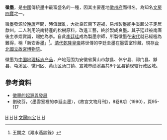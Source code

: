 {{中国非物质文化遗产
|名称 = 徽墨制作技艺
|序号 = 423
|编号项目 =Ⅷ—73
|图片=Huizhouhukaiwenmo.jpg 
|分类 = 传统技艺
|申报地区或单位 = [[安徽省|安徽省]][[绩溪县|绩溪县]]、[[歙县|歙县]]、[[黄山市|黄山市]][[屯溪区|屯溪区]]
|登录时间 = 2006年
|省区市1 = 安徽
}}
'''徽墨'''，是[[中國|中國]]傳統[[墨|墨]]中最富盛名的一種，因其主要產地[[徽州府|徽州府]]而得名，為知名[[文房四寶|文房四寶]]之一。

徽墨發源於[[晚唐|晚唐]]年間，時值戰亂，大批良匠南下避禍，易州製墨能手奚超父子定居歙州。二人利用皖南特產的松樹原料，改進工藝，終於製成良墨。其子廷珪被南唐後主李煜賞識，賜姓為李。自此[[李廷珪_(南唐)|李廷珪]]成為製墨宗師，所製徽墨在[[宋代|宋代]]就已經極為難得，稱「新安香墨」<ref>王闢之《澠水燕談錄》</ref>。[[清代|清代]][[乾隆皇帝|乾隆皇帝]]將世傳的李廷圭墨在墨雲室珍藏，現存[[台北|台北]][[國立故宮博物院|國立故宮博物院]]。

徽墨为[[中国地理标志产品|中国地理标志产品]]，产地范围为安徽省黄山市歙县、休宁县、祁门县、黟县、屯溪区、徽州区、黄山区汤口镇、宣城市绩溪县共8个区县镇现辖行政区域。

== 參考資料 ==
* [http://www.china.com.cn/culture/zhuanti/zgwfsb/2007-08/13/content_8669891.htm 徽墨的起源與發展] {{Wayback|url=http://www.china.com.cn/culture/zhuanti/zgwfsb/2007-08/13/content_8669891.htm |date=20171020182608 }}
* 劉玫芬，〈墨雲室裡的李廷圭墨〉，《故宮文物月刊》，8卷8期（1990），頁95-117

{{文房四宝}}
[[Category:安徽国家级非物质文化遗产|H]]
[[Category:中國書法|H]]
[[Category:墨|H]]
[[Category:徽州文化|文房四宝]]
[[Category:安徽手工业|H]]
[[Category:中国地理标志产品|H]]